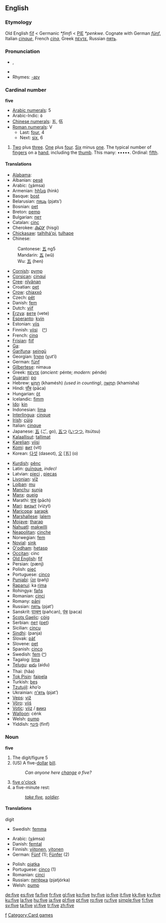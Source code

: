 ==English==

{{rank|war|short|able|392|five|need|met|boy}}

===Etymology===
Old English [[fif|fīf]] < Germanic ''*fimfi'' < [[PIE]] ''*penkwe''. Cognate with German ''[[fünf]]'', Italian ''[[cinque]]'', French ''[[cinq]]'', Greek [[πέντε]], Russian [[пять]].

===Pronunciation===
* {{IPA|/faɪv/}}, {{SAMPA|/"faIv/}}
* {{audio|en-us-five.ogg|Audio (US)}}
* Rhymes: [[Rhymes:English:-aɪv|-aɪv]]

===Cardinal number===
'''five'''

*[[w:Arabic numerals|Arabic numerals]]: 5
*Arabic-Indic: ٥
*[[w:Chinese numerals|Chinese numerals]]: 五, 伍
*[[w:Roman numerals|Roman numerals]]: V
**Last: [[four]], 4
**Next: [[six]], 6

# [[Two]] plus [[three]]. [[One]] plus [[four]]. [[Six]] minus [[one]]. The typical number of [[finger]]s on a [[hand]], including the [[thumb]]. This many: •••••. Ordinal: [[fifth]].

====Translations====
{{top}}
*[[Alabama]]: {{Unicode|[[táɬɬàapi]]}}
*Albanian: [[pesë]]
*Arabic: {{ARchar|[[خمسة]]}} (χámsa)
*Armenian: [[հինգ]] (hink)
*Basque: [[bost]]
*Belarusian: [[пяць]] (pjats’)
*Bosnian: [[pet#Bosnian|pet]]
*Breton: [[pemp]]
*Bulgarian: [[пет]]
*Catalan: [[cinc]]
*Cherokee: [[ᎯᏍᎩ]] (hisgi)
*[[Chickasaw]]: [[talhlhá'pi]], [[tulhape]]
*Chinese:
:Cantonese: [[五]] ng5
:Mandarin: [[五]] (wǔ)
:Wu: [[五]] (hen)
*[[Cornish]]: [[pymp]]
*[[Corsican]]: [[cinqui]]
*[[Cree]]: [[nîyânan]]
*Croatian: [[pet]]
*[[Crow]]: [[chiaxxó]]
*Czech: [[pět]]
*Danish: [[fem]]
*Dutch: [[vijf]]
*[[Erzya]]: [[вете]] (vete)
*[[Esperanto]]: [[kvin]]
*Estonian: [[viis]]
*Finnish: [[viisi]]　([[:fi:viisi|^]])
*French: [[cinq]]
*[[Frisian]]: [[fiif]]
*[[Ga]]: {{Unicode|[[enumɔ]]}}
*[[Garífuna]]: [[seingü]]
*Georgian: [[ხუთი]] (χut‘i)
*German: [[fünf]]
*[[Gilbertese]]: nimaua
*Greek: [[πέντε]] (''ancient:'' pénte; ''modern:'' pénde)
*[[Guaraní]]: [[po#Guarani|po]]
*Hebrew: [[חמש|חָמֵשׁ]] (khamésh) {{f}} ''(used in counting)'', [[חמשה|חֲמִשָּׁה]] {{m}} (khamisha)
*Hindi: [[पाँच]] (pāca)
*Hungarian: [[öt]]
*Icelandic: [[fimm]]
*[[Ido]]: [[kin]]
*Indonesian: [[lima#Indonesian|lima]]
*[[Interlingua]]: [[cinque]]
*[[Irish]]: [[cúig]]
*Italian: [[cinque]]
*Japanese: [[五]] (ご, go), [[五つ]] ([[いつつ]], itsútsu)
*[[Kalaallisut]]: [[tallimat]]
*[[Karelian]]: [[viisi]]
*[[Komi]]: [[вит]] (vit)
*Korean: [[다섯]] (daseot), [[오]] [五] (o)
{{mid}}
*[[Kurdish]]: [[pênc]]
*Latin: [[quinque|quīnque]], ''indecl''
*Latvian: [[pieci]] {{m}}, [[piecas]] {{f}}
*[[Livonian]]: [[vīž]]
*[[Lojban]]: [[mu]]
*[[Manchu]]: [[sunja]]
*[[Manx]]: [[queig]]
*Marathi: [[पाच]] (pāch)
*[[Mari]]: [[визыт]] (vizyt)
*[[Maricopa]]: [[sarapk]]
*[[Marshallese]]: [[ļalem]]
*[[Mojave]]: [[tharap]]
*[[Nahuatl]]: [[makwilli]]
*[[Neapolitan]]: [[cìnche]]
*Norwegian: [[fem]]
*[[Novial]]: [[sink]]
*[[O'odham]]: [[hetasp]]
*[[Occitan]]: cinc
*[[Old English]]: [[fif]]
*Persian: {{FAchar|[[پنج|پَنج]]}} (pænj)
*Polish: [[pięć]]
*Portuguese: [[cinco]]
*[[Punjabi]]: [[ਪੰਜ]] (pañj)
*[[Rapanui]]: ka [[rima]]
*Rohingya: [[fañs]]
*Romanian: [[cinci]]
*Romany: [[pānj]]
*Russian: [[пять]] (pjat’)
*Sanskrit: [[पञ्चन्]] (pañcan), [[पंच]] (paca)
*[[Scots Gaelic]]: [[còig]]
*Serbian: [[пет]] ([[pet#Serbian|pet]])
*Sicilian: [[cincu]]
*[[Sindhi]]: {{SDchar|[[پَنجَ]]}} (panja)
*Slovak: [[päť]]
*Slovene: [[pet]]
*Spanish: [[cinco]]
*Swedish: [[fem]] ([[:sv:fem|^]])
*Tagalog: [[lima#Tagalog|lima]]
*[[Telugu]]: [[ఐదు]] (aidu)
*Thai: {{THchar|[[ห้า]]}} (hâa)
*[[Tok Pisin]]: [[faipela]]
*Turkish: [[beş]]
*[[Tzutujil]]: ''kho’o''
*Ukrainian: [[п'ять]] (pjat’)
*[[Veps]]: [[viž]]
*[[Võro]]: [[viiś]]
*[[Votic]]: [[viiz]] / [[вииз]]
*[[Walloon]]: cénk
*Welsh: [[pump#Welsh|pump]]
*Yiddish: [[פֿינף]] (finf)
{{bottom}}

===Noun===
'''five'''

#The digit/figure 5
#(US) A five-[[dollar]] [[bill]].
#:''Can anyone here [[change]] a five?''
#[[five o'clock]]
#a five-minute rest:
#:''[[take five]], [[soldier]].''

====Translations====
;digit
{{top}}
*Swedish: [[femma]] {{c}}
{{mid}}
{{bottom}}

{{checktrans}}
{{top}}
*Arabic: {{ARchar|[[خمسة]]}} (χámsa)
*Danish: [[femtal]] {{n}}
*Finnish: [[viitonen]], [[vitonen]]
*German: [[Fünf]] {{f}} (1); [[Fünfer]] {{m}} (2)
{{mid}}
*Polish: [[piątka]] {{f}}
*Portuguese: [[cinco]] {{m}} (1)
*Romanian: [[cinci]] {{m}}
*Russian: [[пятёрка]] (pjatjórka) {{f}}
*Welsh: [[pump]]
{{bottom}}

[[Category:Cardinal numbers|f]]
[[Category:Card games]]

[[de:five]]
[[es:five]]
[[fa:five]]
[[fr:five]]
[[gl:five]]
[[ko:five]]
[[hy:five]]
[[io:five]]
[[it:five]]
[[kk:five]]
[[ky:five]]
[[ku:five]]
[[la:five]]
[[hu:five]]
[[ja:five]]
[[pl:five]]
[[pt:five]]
[[ro:five]]
[[ru:five]]
[[simple:five]]
[[fi:five]]
[[sv:five]]
[[ta:five]]
[[vi:five]]
[[tr:five]]
[[zh:five]]